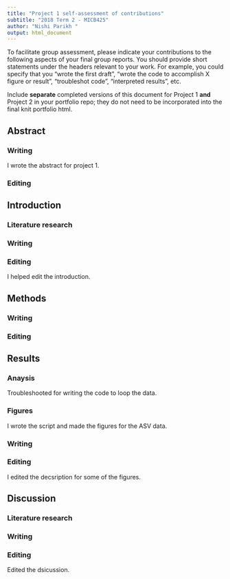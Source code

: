 ---
title: "Project 1 self-assessment of contributions"
subtitle: "2018 Term 2 - MICB425"
author: "Nishi Parikh "
output: html_document
---
To facilitate group assessment, please indicate your contributions to the following aspects of your final group reports. You should provide short statements under the headers relevant to your work. For example, you could specify that you "wrote the first draft", "wrote the code to accomplish X figure or result", "troubleshot code", "interpreted results", etc.

Include **separate** completed versions of this document for Project 1 **and** Project 2 in your portfolio repo; they do not need to be incorporated into the final knit portfolio html.


## Abstract
### Writing

I wrote the abstract for project 1. 

### Editing


## Introduction
### Literature research

### Writing

### Editing

I helped edit the introduction.

## Methods
### Writing

### Editing


## Results
### Anaysis 

Troubleshooted for writing the code to loop the data. 

### Figures

I wrote the script and made the figures for the ASV data. 

### Writing

### Editing

I edited the decsription for some of the figures. 

## Discussion
### Literature research

### Writing

### Editing

Edited the dsicussion. 
